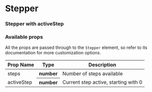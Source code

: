 
<Meta title="Components | Stepper" />

# Stepper

<Preview>
  <Story name="Stepper">
    <Stepper steps={6} />
  </Story>
</Preview>

### Stepper with activeStep

<Preview>
  <Story name="StepperWithActiveStep">
    <Stepper steps={6} activeStep={3} />
  </Story>
</Preview>

### Available props

All the props are passed through to the `Stepper` element, so refer to its documentation for more customization options.

<table width="100%">
  <thead>
    <tr>
      <th>Prop Name</th>
      <th>Type</th>
      <th>Description</th>
    </tr>
  </thead>
  <tbody>
    <tr>
      <td>steps</td>
      <th>number</th>
      <td>Number of steps available</td>
    </tr>
    <tr>
      <td>activeStep</td>
      <th>number</th>
      <td>Current step active, starting with 0</td>
    </tr>
  </tbody>
</table>
